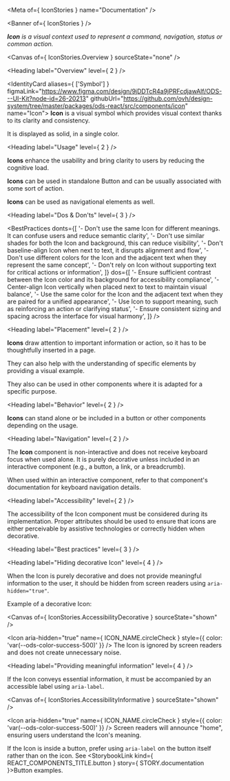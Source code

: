 
<Meta of={ IconStories } name="Documentation" />

<Banner of={ IconStories } />

_**Icon** is a visual context used to represent a command, navigation, status or common action._

<Canvas of={ IconStories.Overview } sourceState="none" />

<Heading label="Overview" level={ 2 } />

<IdentityCard aliases={ ['Symbol'] }
              figmaLink="https://www.figma.com/design/9jDDTcR4a9jPRFcdjawAlf/ODS---UI-Kit?node-id=26-20213"
              githubUrl="https://github.com/ovh/design-system/tree/master/packages/ods-react/src/components/icon"
              name="Icon">
  **Icon** is a visual symbol which provides visual context thanks to its clarity and consistency.

  It is displayed as solid, in a single color.
</IdentityCard>

<Heading label="Usage" level={ 2 } />

**Icons** enhance the usability and bring clarity to users by reducing the cognitive load.

**Icons** can be used in standalone Button and can be usually associated with some sort of action.

**Icons** can be used as navigational elements as well.

<Heading label="Dos & Don'ts" level={ 3 } />

<BestPractices
  donts={[
    '- Don\'t use the same Icon for different meanings. It can confuse users and reduce semantic clarity',
    '- Don\'t use similar shades for both the Icon and background, this can reduce visibility',
    '- Don\'t baseline-align Icon when next to text, it disrupts alignment and flow',
    '- Don\'t use different colors for the Icon and the adjacent text when they represent the same concept',
    '- Don\'t rely on Icon without supporting text for critical actions or information',
  ]}
  dos={[
    '- Ensure sufficient contrast between the Icon color and its background for accessibility compliance',
    '- Center-align Icon vertically when placed next to text to maintain visual balance',
    '- Use the same color for the Icon and the adjacent text when they are paired for a unified appearance',
    '- Use Icon to support meaning, such as reinforcing an action or clarifying status',
    '- Ensure consistent sizing and spacing across the interface for visual harmony',
  ]}
/>

<Heading label="Placement" level={ 2 } />

**Icons** draw attention to important information or action, so it has to be thoughtfully inserted in a page.

They can also help with the understanding of specific elements by providing a visual example.

They also can be used in other components where it is adapted for a specific purpose.

<Heading label="Behavior" level={ 2 } />

**Icons** can stand alone or be included in a button or other components depending on the usage.

<Heading label="Navigation" level={ 2 } />

The **Icon** component is non-interactive and does not receive keyboard focus when used alone. It is purely decorative unless included in an interactive component (e.g., a button, a link, or a breadcrumb).

When used within an interactive component, refer to that component's documentation for keyboard navigation details.

<Heading label="Accessibility" level={ 2 } />

The accessibility of the Icon component must be considered during its implementation.
Proper attributes should be used to ensure that icons are either perceivable by assistive technologies or correctly hidden when decorative.

<Heading label="Best practices" level={ 3 } />

<Heading label="Hiding decorative Icon" level={ 4 } />

When the Icon is purely decorative and does not provide meaningful information to the user, it should be hidden from screen readers using `aria-hidden="true"`.

Example of a decorative Icon:

<Canvas of={ IconStories.AccessibilityDecorative } sourceState="shown" />

<Icon aria-hidden="true"
      name={ ICON_NAME.circleCheck }
      style={{ color: 'var(--ods-color-success-500)' }} /> The Icon is ignored by screen readers and does not create unnecessary noise.

<Heading label="Providing meaningful information" level={ 4 } />

If the Icon conveys essential information, it must be accompanied by an accessible label using `aria-label`.

<Canvas of={ IconStories.AccessibilityInformative } sourceState="shown" />

<Icon aria-hidden="true"
      name={ ICON_NAME.circleCheck }
      style={{ color: 'var(--ods-color-success-500)' }} /> Screen readers will announce "home", ensuring users understand the Icon's meaning.

If the Icon is inside a button, prefer using `aria-label` on the button itself rather than on the icon.
See <StorybookLink kind={ REACT_COMPONENTS_TITLE.button } story={ STORY.documentation }>Button</StorybookLink> examples.
